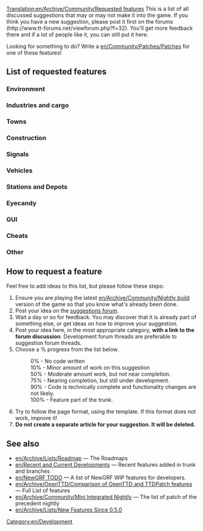 [[Translation:en/Archive/Community/Requested features]]
This is a list of all discussed suggestions that may or may not make it into the game. If you think you have a new suggestion, please post it first on the forums (http://www.tt-forums.net/viewforum.php?f=32). You'll get more feedback there and if a lot of people like it, you can still put it here.

Looking for something to do?  Write a [[en/Community/Patches/Patches]] for one of these features!



==List of requested features==

===Environment===
{{en/Archive/Community/Rf header}}
{{en/Archive/Community/Rf|Higher mountains in map|50%|33231|More than 15 height levels}}
{{en/Archive/Community/Rf|Increase terraforming cost|10%|8252|As a difficulty option?}}
{{en/Archive/Community/Rf|Larger map sizes|90%|33137|Larger than 2048x2048}}
{{en/Archive/Community/Rf|Underwater levels|50%|31576|Visible or not}}
{{en/Archive/Community/Rf|Grass on unused tracks|50%|32285|}}
{{en/Archive/Community/Rf|[[en/Community/NewGRF/Day and Night Cycle]]|50%|36929|There is a night GRF for default TTD buildings}}
{{en/Archive/Community/Rf|Seasons|50%|15487||Discontinued}}
{{en/Archive/Community/Rf|Rivers|100%|31576|in trunk}}
{{en/Archive/Community/Rf|Weather|10%|24574|}}
{{en/Archive/Community/Rf|All Climates World|0%|36764|}}
{{en/Archive/Community/Rf|Snow in temperate climate|50%|24574|}}
{{en/Archive/Community/Rf footer}}

===Industries and cargo===
{{en/Archive/Community/Rf header}}
{{en/Archive/Community/Rf|Industry budgets|50%|30898|}}
{{en/Archive/Community/Rf|New cargo|100%|29683|Feature in trunk since r9411 by peter1138, released in version 0.6}}
{{en/Archive/Community/Rf|Passenger and cargo destinations|90%|39161|[[en/Community/Patches/Passenger and cargo destinations]]}}
{{en/Archive/Community/Rf|New Industry Closures|90%|36653|}}
{{en/Archive/Community/Rf|Changes to the Original Industries|50%|37049|}}
{{en/Archive/Community/Rf footer}}

===Towns===
{{en/Archive/Community/Rf header}}
{{en/Archive/Community/Rf|[[en/Manual/Towns]]|100%|31528|Feature in trunk since r9667 by TheJosh, released in 0.6}}
{{en/Archive/Community/Rf|Cleaner town roads|100%|32170|Feature in trunk since r11172 by skidd13}}
{{en/Archive/Community/Rf|Disabling exclusive rights|100%|33262|Feature in trunk since r11188 by skidd13}}
{{en/Archive/Community/Rf|Found a town|90%|31558|[http://bugs.openttd.org/task/759 FS#2327]}}
{{en/Archive/Community/Rf|Town road layout|100%|30972|Feature in trunk since r9779 by skidd13, released in 0.6}}
{{en/Archive/Community/Rf|Build Buildings, Eye candy|50%|29286|Require New Object}}
{{en/Archive/Community/Rf|Limit town growth|50%|32083|}}
{{en/Archive/Community/Rf footer}}

===Construction===
{{en/Archive/Community/Rf header}}
{{en/Archive/Community/Rf|Auto road tool like Auto rail tool|100%|34366|4=Feature in trunk since r11339 by skidd13 ([http://www.tt-forums.net/viewtopic.php?t=31642 discussion]), released in 0.6}}
{{en/Archive/Community/Rf|Copy and paste layouts of track|90%|25037|}}
{{en/Archive/Community/Rf|[[en/Archive/Community/Custom Bridgeheads]]|50%|20211|}}
{{en/Archive/Community/Rf|Diagonal clearing and leveling|75%|19311|}}
{{en/Archive/Community/Rf|Diagonal level crossings|50%|26584|4=Also see ([http://www.tt-forums.net/viewtopic.php?t=26385 TTDPatch suggestion])}}
{{en/Archive/Community/Rf|Diagonal roads, tunnels, bridges|0%|7104|4=Also see [http://www.tt-forums.net/viewtopic.php?t=31300 this ver]}}
{{en/Archive/Community/Rf|Enhanced tunnels|0%|36661|4=See [http://openttdcoop.ppcis.org/blog/files/downloads/grfpacks/screens/testing/enhanced_tunnels.png example]}}
{{en/Archive/Community/Rf|Limit flattening to sea level|10%|32295|4=Also see [http://www.tt-forums.net/viewtopic.php?t=32209 discussion]}}
{{en/Archive/Community/Rf|Non-instant construction|0%|32301|}}
{{en/Archive/Community/Rf|One way roads|100%|20224|Feature in trunk since r9999 by Rubidium, released in 0.6}}
{{en/Archive/Community/Rf|Purchase land faster|50%|29495|(Drag a box)}}
{{en/Archive/Community/Rf|Raise and lower land under things|100%|30878|released in 0.6 (???)}}
{{en/Archive/Community/Rf|Tunnels in water|50%|38292|}}
{{en/Archive/Community/Rf|Signals in tunnels|0%|38788|}}
{{en/Archive/Community/Rf|Unified Double Level crossing|0%|39458|}}
{{en/Archive/Community/Rf|[[en/Shared Tracks]]|75%|34292|}}
{{en/Archive/Community/Rf footer}}

===Signals===
{{en/Archive/Community/Rf header}}
{{en/Archive/Community/Rf|[[en/Archive/Manual/Yet Another PBS Patch|Path Based Signaling]] (PBS)|100%|36107|4=Yet Another PBS Patch (YAPP)}}
{{en/Archive/Community/Rf|Priority Path Signal (PPS)|0%|40393|}}
{{en/Archive/Community/Rf|Route markers|50%|30118|}}
{{en/Archive/Community/Rf|Signal auto complete|100%|25486|Feature in trunk since r10437 by peter1138}}
{{en/Archive/Community/Rf|Signals on bridges|10%|22850|Discontinued.  Last patch revision 3393, included in [[en/Archive/Community/Mini Integrated Nightly]]}}
{{en/Archive/Community/Rf|Signal selection GUI|100%|34679|Feature in trunk since r11547 by BigBB}}
{{en/Archive/Community/Rf footer}}

===Vehicles===
{{en/Archive/Community/Rf header}}
{{en/Archive/Community/Rf|Adjustable plane crash probability|100%|32202|}}
{{en/Archive/Community/Rf|Articulated vehicles|100%|32197|Feature in trunk since r10097 by Maedhros}}
{{en/Archive/Community/Rf|Better physics for all vehicles|75%|22995|}}
{{en/Archive/Community/Rf|Better train acceleration|50%|31794|}}
{{en/Archive/Community/Rf|Breakdowns for multi headed trains|75%|32160|}}
{{en/Archive/Community/Rf|Easy conversion for different rail types|50%|31622|}}
{{en/Archive/Community/Rf|Plane landing queues|75%|15502|}}
{{en/Archive/Community/Rf|Quick Goto|90%|37298|"goto" button stays active in orders window}}
{{en/Archive/Community/Rf|Trams|100%|30383|Feature in trunk since r9923 by Rubidium, released in 0.6}}
{{en/Archive/Community/Rf footer}}

===Stations and Depots===
{{en/Archive/Community/Rf header}}
{{en/Archive/Community/Rf|Airports built by parts|0%|29914|4=Also see [http://www.tt-forums.net/viewtopic.php?t=27724 airports] thread.}}
{{en/Archive/Community/Rf|Better way to enlarge airports|0%|28962|}}
{{en/Archive/Community/Rf|Display station coverage|0%|32363|}}
{{en/Archive/Community/Rf|Distant Joint Stations|90%|30960|[http://bugs.openttd.org/task/2291 FS#2291]}}
{{en/Archive/Community/Rf|Helicopter Hangar Separate from Airport |100%|9004|In trunk since unknown revision, released in 0.6 (???) }}
{{en/Archive/Community/Rf|City owned airports|0%|20093|}}
{{en/Archive/Community/Rf|Drive trough depots|0%|30346|Bidirectional depots}}
{{en/Archive/Community/Rf|Long train depots|0%|34574|Realistic depot (require multiplexing)}}
{{en/Archive/Community/Rf|Trains through non-stop stations / Whistle boards|10%|38015|}}
{{en/Archive/Community/Rf|RV (Road Vehicle) Waypoints|0%|33179|Just like for trains}}
{{en/Archive/Community/Rf footer}}

===Eyecandy===
{{en/Archive/Community/Rf header}}
{{en/Archive/Community/Rf|NewObject|90%|29286|Build Neutral Objects}}
{{en/Archive/Community/Rf|Completely shore|90%|34401|}}
{{en/Archive/Community/Rf footer}}

===GUI===
{{en/Archive/Community/Rf header}}
{{en/Archive/Community/Rf|Advanced expenses column|10%|31455|}}
{{en/Archive/Community/Rf|Advanced player faces|100%|34133|Feature in trunk since r11269 by BigBB}}
{{en/Archive/Community/Rf|Better bridge selection window|100%|31765|Feature in trunk since r13159 by Skidd13}}
{{en/Archive/Community/Rf|Better graphs|75%|31984|}}
{{en/Archive/Community/Rf|Clean up patch options|10%|32191|}}
{{en/Archive/Community/Rf|Customizable shortcuts|10%|32313|}}
{{en/Archive/Community/Rf|[[en/Community/Patches/Font selection GUI]]|75%|29766|}}
{{en/Archive/Community/Rf|Longer history of finances|50%|21079|}}
{{en/Archive/Community/Rf|More zoom levels|100%||Feature (8x and 16x) in trunk since r9884 by TrueLight (16x removed since r10093), released in 0.6}}
{{en/Archive/Community/Rf|New orders window|75%|31074|}}
{{en/Archive/Community/Rf|Priority Path Order (PPO)|0%|40393|}}
{{en/Archive/Community/Rf|Non instant map focus|100%|32217|}}
{{en/Archive/Community/Rf|Signal selection window v2|100%|34679|In trunk since r11547 by bigBB ; Also see [http://www.tt-forums.net/viewtopic.php?t=14890 Hackykid's version] and the [http://www.tt-forums.net/viewtopic.php?t=25804 rediffs from this]}}
{{en/Archive/Community/Rf|Toolbar Overlap Fix v2|100%|34045|Feature in trunk since r11256 by BigBB}}
{{en/Archive/Community/Rf|Transparency options|100%|29627|}}
{{en/Archive/Community/Rf|[[en/Manual/Vehicle groups]]|100%|11431|}}
{{en/Archive/Community/Rf|NewGRF Presets|100%|38388|In trunk since r13734 (like a playlist for Grf files)}}
{{en/Archive/Community/Rf footer}}

===Cheats===
{{en/Archive/Community/Rf header}}
{{en/Archive/Community/Rf|Local authority doesn't reject you|90%|30807|}}
{{en/Archive/Community/Rf footer}}

===Other===
{{en/Archive/Community/Rf header}}
{{en/Archive/Community/Rf|Alphabetized openttd.cfg|50%|32164|}}
{{en/Archive/Community/Rf|Better save game naming convention|10%|32308}}
{{en/Archive/Community/Rf|Save Company Info|50%|40457}}
{{en/Archive/Community/Rf|Code optimizations|50%|32319|4=Train collision detection is slow. Also see [http://www.tt-forums.net/viewtopic.php?t=27925 here] (in trunk since r10111) and [http://www.tt-forums.net/viewtopic.php?p=594775#594775 here]}}
{{en/Archive/Community/Rf|More disasters|10%|14818|}}
{{en/Archive/Community/Rf|New Sound Mixer|75%|37448|orudge}}
{{en/Archive/Community/Rf|[[en/Community/Patches/Improved Shares|Real stock market]]|0%|31883|WIP TheJosh}}
{{en/Archive/Community/Rf|Sound Effects Replacement Project|75%||}}
{{en/Archive/Community/Rf|Station/track templates|50%|25037|}}
{{en/Archive/Community/Rf|Adjustable day length|10%|31657}}
{{en/Archive/Community/Rf footer}}

==How to request a feature==
Feel free to add ideas to this list, but please follow these steps:

#Ensure you are playing the latest [[en/Archive/Community/Nightly build]] version of the game so that you know what's already been done.
#Post your idea on the [http://www.tt-forums.net/viewforum.php?f=32 suggestions forum].
#Wait a day or so for feedback. You may discover that it is already part of something else, or get ideas on how to improve your suggestion.
#Post your idea here, in the most appropriate category, '''with a link to the forum discussion'''.  Development forum threads are preferable to suggestion forum threads.
#Choose a % progress from the list below.
#:0% - No code written
#:10% - Minor amount of work on this suggestion
#:50% - Moderate amount work, but not near completion.
#:75% - Nearing completion, but still under development.
#:90% - Code is technically complete and functionality changes are not likely.
#:100% - Feature part of the trunk.
#Try to follow the page format, using the {{en/S|en/Archive/Community/Rf}} template.  If this format does not work, improve it!
#'''Do not create a separate article for your suggestion. It will be deleted.'''

==See also==
* [[en/Archive/Lists/Roadmap]] &mdash; The Roadmaps
* [[en/Recent and Current Developments]] &mdash; Recent features added in trunk and branches
* [[en/NewGRF TODO]] &mdash; A list of NewGRF WIP features for developers.
* [[en/Archive/OpenTTD/Comparison of OpenTTD and TTDPatch features]] &mdash; Full List of features
* [[en/Archive/Community/Mini Integrated Nightly]] &mdash; The list of patch of the precedent nightly
* [[en/Archive/Lists/New Features Since 0.5.0]]

[[Category:en/Development]]